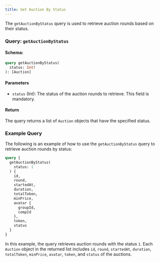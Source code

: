 ```yaml
---
title: Get Auction By Status
---
```



The `getAuctionByStatus` query is used to retrieve auction rounds based on their status.

### Query: `getAuctionByStatus`

#### Schema:
```graphql
query getAuctionByStatus(
  status: Int!
): [Auction]
```

#### Parameters

- `status` (Int): The status of the auction rounds to retrieve. This field is mandatory.

#### Return

The query returns a list of `Auction` objects that have the specified status.

### Example Query

The following is an example of how to use the `getAuctionByStatus` query to retrieve auction rounds by status:

```graphql
query {
  getAuctionByStatus(
    status: 1
  ) {
    id,
    round,
    startedAt,
    duration,
    totalToken,
    minPrice,
    avatar {
      groupId,
      compId
    },
    token,
    status
  }
}
```

In this example, the query retrieves auction rounds with the status `1`. Each `Auction` object in the returned list includes `id`, `round`, `startedAt`, `duration`, `totalToken`, `minPrice`, `avatar`, `token`, and `status` of the auctions.
